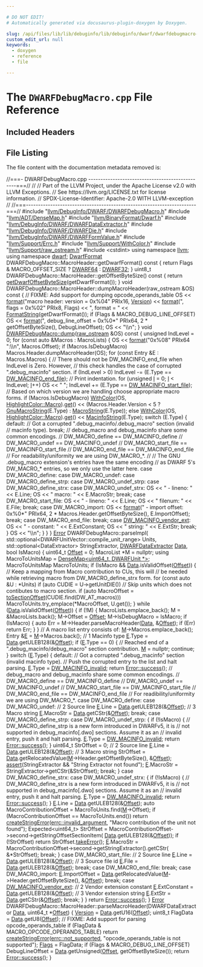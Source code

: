 ```yaml
---

# DO NOT EDIT!
# Automatically generated via docusaurus-plugin-doxygen by Doxygen.

slug: /api/files/lib/lib/debuginfo/lib/debuginfo/dwarf/dwarfdebugmacro-cpp
custom_edit_url: null
keywords:
  - doxygen
  - reference
  - file

---
```





# The `DWARFDebugMacro.cpp` File Reference

<DoxygenPage pluginConfig={pluginConfig}>



## Included Headers

<IncludesList>
<IncludesListItem
  filePath="llvm/DebugInfo/DWARF/DWARFDebugMacro.h"
  permalink="/docs/api/files/include/include/llvm/include/llvm/debuginfo/include/llvm/debuginfo/dwarf/dwarfdebugmacro-h"
  isLocal="true" />
<IncludesListItem
  filePath="llvm/ADT/DenseMap.h"
  permalink="/docs/api/files/include/include/llvm/include/llvm/adt/densemap-h"
  isLocal="true" />
<IncludesListItem
  filePath="llvm/BinaryFormat/Dwarf.h"
  permalink="/docs/api/files/include/include/llvm/include/llvm/binaryformat/dwarf-h"
  isLocal="true" />
<IncludesListItem
  filePath="llvm/DebugInfo/DWARF/DWARFDataExtractor.h"
  permalink="/docs/api/files/include/include/llvm/include/llvm/debuginfo/include/llvm/debuginfo/dwarf/dwarfdataextractor-h"
  isLocal="true" />
<IncludesListItem
  filePath="llvm/DebugInfo/DWARF/DWARFDie.h"
  permalink="/docs/api/files/include/include/llvm/include/llvm/debuginfo/include/llvm/debuginfo/dwarf/dwarfdie-h"
  isLocal="true" />
<IncludesListItem
  filePath="llvm/DebugInfo/DWARF/DWARFFormValue.h"
  permalink="/docs/api/files/include/include/llvm/include/llvm/debuginfo/include/llvm/debuginfo/dwarf/dwarfformvalue-h"
  isLocal="true" />
<IncludesListItem
  filePath="llvm/Support/Errc.h"
  permalink="/docs/api/files/include/include/llvm/include/llvm/support/errc-h"
  isLocal="true" />
<IncludesListItem
  filePath="llvm/Support/WithColor.h"
  permalink="/docs/api/files/include/include/llvm/include/llvm/support/withcolor-h"
  isLocal="true" />
<IncludesListItem
  filePath="llvm/Support/raw_ostream.h"
  permalink="/docs/api/files/include/include/llvm/include/llvm/support/raw-ostream-h"
  isLocal="true" />
<IncludesListItem
  filePath="cstdint"
  permalink=""
  isLocal="false" />
</IncludesList>


## File Listing

The file content with the documentation metadata removed is:

<ProgramListing>

<Link id="l00001" /><CodeLine lineNumber="1"><Highlight kind="comment">//===- DWARFDebugMacro.cpp ------------------------------------------------===//</Highlight><Highlight kind="normal"></Highlight></CodeLine>
<Link id="l00002" /><CodeLine lineNumber="2"><Highlight kind="normal"></Highlight><Highlight kind="comment">//</Highlight><Highlight kind="normal"></Highlight></CodeLine>
<Link id="l00003" /><CodeLine lineNumber="3"><Highlight kind="normal"></Highlight><Highlight kind="comment">// Part of the LLVM Project, under the Apache License v2.0 with LLVM Exceptions.</Highlight><Highlight kind="normal"></Highlight></CodeLine>
<Link id="l00004" /><CodeLine lineNumber="4"><Highlight kind="normal"></Highlight><Highlight kind="comment">// See https://llvm.org/LICENSE.txt for license information.</Highlight><Highlight kind="normal"></Highlight></CodeLine>
<Link id="l00005" /><CodeLine lineNumber="5"><Highlight kind="normal"></Highlight><Highlight kind="comment">// SPDX-License-Identifier: Apache-2.0 WITH LLVM-exception</Highlight><Highlight kind="normal"></Highlight></CodeLine>
<Link id="l00006" /><CodeLine lineNumber="6"><Highlight kind="normal"></Highlight><Highlight kind="comment">//</Highlight><Highlight kind="normal"></Highlight></CodeLine>
<Link id="l00007" /><CodeLine lineNumber="7"><Highlight kind="normal"></Highlight><Highlight kind="comment">//===----------------------------------------------------------------------===//</Highlight><Highlight kind="normal"></Highlight></CodeLine>
<Link id="l00008" /><CodeLine lineNumber="8"><Highlight kind="normal"></Highlight></CodeLine>
<Link id="l00009" /><CodeLine lineNumber="9"><Highlight kind="normal"></Highlight><Highlight kind="preprocessor">#include &quot;<a href="/docs/api/files/include/include/llvm/include/llvm/debuginfo/include/llvm/debuginfo/dwarf/dwarfdebugmacro-h">llvm/DebugInfo/DWARF/DWARFDebugMacro.h</a>&quot;</Highlight><Highlight kind="normal"></Highlight></CodeLine>
<Link id="l00010" /><CodeLine lineNumber="10"><Highlight kind="normal"></Highlight><Highlight kind="preprocessor">#include &quot;<a href="/docs/api/files/include/include/llvm/include/llvm/adt/densemap-h">llvm/ADT/DenseMap.h</a>&quot;</Highlight><Highlight kind="normal"></Highlight></CodeLine>
<Link id="l00011" /><CodeLine lineNumber="11"><Highlight kind="normal"></Highlight><Highlight kind="preprocessor">#include &quot;<a href="/docs/api/files/include/include/llvm/include/llvm/binaryformat/dwarf-h">llvm/BinaryFormat/Dwarf.h</a>&quot;</Highlight><Highlight kind="normal"></Highlight></CodeLine>
<Link id="l00012" /><CodeLine lineNumber="12"><Highlight kind="normal"></Highlight><Highlight kind="preprocessor">#include &quot;<a href="/docs/api/files/include/include/llvm/include/llvm/debuginfo/include/llvm/debuginfo/dwarf/dwarfdataextractor-h">llvm/DebugInfo/DWARF/DWARFDataExtractor.h</a>&quot;</Highlight><Highlight kind="normal"></Highlight></CodeLine>
<Link id="l00013" /><CodeLine lineNumber="13"><Highlight kind="normal"></Highlight><Highlight kind="preprocessor">#include &quot;<a href="/docs/api/files/include/include/llvm/include/llvm/debuginfo/include/llvm/debuginfo/dwarf/dwarfdie-h">llvm/DebugInfo/DWARF/DWARFDie.h</a>&quot;</Highlight><Highlight kind="normal"></Highlight></CodeLine>
<Link id="l00014" /><CodeLine lineNumber="14"><Highlight kind="normal"></Highlight><Highlight kind="preprocessor">#include &quot;<a href="/docs/api/files/include/include/llvm/include/llvm/debuginfo/include/llvm/debuginfo/dwarf/dwarfformvalue-h">llvm/DebugInfo/DWARF/DWARFFormValue.h</a>&quot;</Highlight><Highlight kind="normal"></Highlight></CodeLine>
<Link id="l00015" /><CodeLine lineNumber="15"><Highlight kind="normal"></Highlight><Highlight kind="preprocessor">#include &quot;<a href="/docs/api/files/include/include/llvm/include/llvm/support/errc-h">llvm/Support/Errc.h</a>&quot;</Highlight><Highlight kind="normal"></Highlight></CodeLine>
<Link id="l00016" /><CodeLine lineNumber="16"><Highlight kind="normal"></Highlight><Highlight kind="preprocessor">#include &quot;<a href="/docs/api/files/include/include/llvm/include/llvm/support/withcolor-h">llvm/Support/WithColor.h</a>&quot;</Highlight><Highlight kind="normal"></Highlight></CodeLine>
<Link id="l00017" /><CodeLine lineNumber="17"><Highlight kind="normal"></Highlight><Highlight kind="preprocessor">#include &quot;<a href="/docs/api/files/include/include/llvm/include/llvm/support/raw-ostream-h">llvm/Support/raw&#95;ostream.h</a>&quot;</Highlight><Highlight kind="normal"></Highlight></CodeLine>
<Link id="l00018" /><CodeLine lineNumber="18"><Highlight kind="normal"></Highlight><Highlight kind="preprocessor">#include &lt;cstdint&gt;</Highlight><Highlight kind="normal"></Highlight></CodeLine>
<Link id="l00019" /><CodeLine lineNumber="19"><Highlight kind="normal"></Highlight></CodeLine>
<Link id="l00020" /><CodeLine lineNumber="20"><Highlight kind="normal"></Highlight><Highlight kind="keyword">using namespace </Highlight><Highlight kind="normal"><a href="/docs/api/namespaces/llvm">llvm</a>;</Highlight></CodeLine>
<Link id="l00021" /><CodeLine lineNumber="21"><Highlight kind="normal"></Highlight><Highlight kind="keyword">using namespace </Highlight><Highlight kind="normal"><a href="/docs/api/namespaces/llvm/dwarf">dwarf</a>;</Highlight></CodeLine>
<Link id="l00022" /><CodeLine lineNumber="22"><Highlight kind="normal"></Highlight></CodeLine>
<Link id="l00023" /><CodeLine lineNumber="23"><Highlight kind="normal"><a href="/docs/api/namespaces/llvm/dwarf/#a79a43a947d26afb3f2a388f2f7a3a8c8">DwarfFormat</a> DWARFDebugMacro::MacroHeader::getDwarfFormat()</Highlight><Highlight kind="keyword"> const </Highlight><Highlight kind="normal">&#123;</Highlight></CodeLine>
<Link id="l00024" /><CodeLine lineNumber="24"><Highlight kind="normal">  </Highlight><Highlight kind="keywordflow">return</Highlight><Highlight kind="normal"> Flags &amp; MACRO&#95;OFFSET&#95;SIZE ? <a href="/docs/api/namespaces/llvm/dwarf/#a79a43a947d26afb3f2a388f2f7a3a8c8a34b4d38e06d609b405f4a79c223ed8d2">DWARF64</a> : <a href="/docs/api/namespaces/llvm/dwarf/#a79a43a947d26afb3f2a388f2f7a3a8c8a63265bb5719678b401b0abd0ed5ddd76">DWARF32</a>;</Highlight></CodeLine>
<Link id="l00025" /><CodeLine lineNumber="25"><Highlight kind="normal">&#125;</Highlight></CodeLine>
<Link id="l00026" /><CodeLine lineNumber="26"><Highlight kind="normal"></Highlight></CodeLine>
<Link id="l00027" /><CodeLine lineNumber="27"><Highlight kind="normal">uint8&#95;t DWARFDebugMacro::MacroHeader::getOffsetByteSize()</Highlight><Highlight kind="keyword"> const </Highlight><Highlight kind="normal">&#123;</Highlight></CodeLine>
<Link id="l00028" /><CodeLine lineNumber="28"><Highlight kind="normal">  </Highlight><Highlight kind="keywordflow">return</Highlight><Highlight kind="normal"> <a href="/docs/api/namespaces/llvm/dwarf/#aa234436b20c856bcf616330ffcad6939">getDwarfOffsetByteSize</a>(getDwarfFormat());</Highlight></CodeLine>
<Link id="l00029" /><CodeLine lineNumber="29"><Highlight kind="normal">&#125;</Highlight></CodeLine>
<Link id="l00030" /><CodeLine lineNumber="30"><Highlight kind="normal"></Highlight></CodeLine>
<Link id="l00031" /><CodeLine lineNumber="31"><Highlight kind="normal"></Highlight><Highlight kind="keywordtype">void</Highlight><Highlight kind="normal"> DWARFDebugMacro::MacroHeader::dumpMacroHeader(raw&#95;ostream &amp;OS)</Highlight><Highlight kind="keyword"> const </Highlight><Highlight kind="normal">&#123;</Highlight></CodeLine>
<Link id="l00032" /><CodeLine lineNumber="32"><Highlight kind="normal">  </Highlight><Highlight kind="comment">// FIXME: Add support for dumping opcode&#95;operands&#95;table</Highlight><Highlight kind="normal"></Highlight></CodeLine>
<Link id="l00033" /><CodeLine lineNumber="33"><Highlight kind="normal">  OS &lt;&lt; <a href="/docs/api/namespaces/llvm/#a939bc2108d47080767f0c06ba56caec7">format</a>(</Highlight><Highlight kind="stringliteral">&quot;macro header: version = 0x%04&quot;</Highlight><Highlight kind="normal"> PRIx16, <a href="/docs/api/namespaces/llvm/#a689a023f54d38d41f6d952cac41ee538">Version</a>)</Highlight></CodeLine>
<Link id="l00034" /><CodeLine lineNumber="34"><Highlight kind="normal">     &lt;&lt; <a href="/docs/api/namespaces/llvm/#a939bc2108d47080767f0c06ba56caec7">format</a>(</Highlight><Highlight kind="stringliteral">&quot;, flags = 0x%02&quot;</Highlight><Highlight kind="normal"> PRIx8, Flags)</Highlight></CodeLine>
<Link id="l00035" /><CodeLine lineNumber="35"><Highlight kind="normal">     &lt;&lt; </Highlight><Highlight kind="stringliteral">&quot;, format = &quot;</Highlight><Highlight kind="normal"> &lt;&lt; <a href="/docs/api/groups/dwarfconstantsdumping/#gaad973adc80fce80cd7fb76d263240436">FormatString</a>(getDwarfFormat());</Highlight></CodeLine>
<Link id="l00036" /><CodeLine lineNumber="36"><Highlight kind="normal">  </Highlight><Highlight kind="keywordflow">if</Highlight><Highlight kind="normal"> (Flags &amp; MACRO&#95;DEBUG&#95;LINE&#95;OFFSET)</Highlight></CodeLine>
<Link id="l00037" /><CodeLine lineNumber="37"><Highlight kind="normal">    OS &lt;&lt; <a href="/docs/api/namespaces/llvm/#a939bc2108d47080767f0c06ba56caec7">format</a>(</Highlight><Highlight kind="stringliteral">&quot;, debug&#95;line&#95;offset = 0x%0&#42;&quot;</Highlight><Highlight kind="normal"> PRIx64, 2 &#42; getOffsetByteSize(),</Highlight></CodeLine>
<Link id="l00038" /><CodeLine lineNumber="38"><Highlight kind="normal">                 DebugLineOffset);</Highlight></CodeLine>
<Link id="l00039" /><CodeLine lineNumber="39"><Highlight kind="normal">  OS &lt;&lt; </Highlight><Highlight kind="stringliteral">&quot;\\n&quot;</Highlight><Highlight kind="normal">;</Highlight></CodeLine>
<Link id="l00040" /><CodeLine lineNumber="40"><Highlight kind="normal">&#125;</Highlight></CodeLine>
<Link id="l00041" /><CodeLine lineNumber="41"><Highlight kind="normal"></Highlight></CodeLine>
<Link id="l00042" /><CodeLine lineNumber="42" lineLink="/docs/api/classes/llvm/dwarfdebugmacro/#a8911330a1f029ab78880b5b7c5a6230e"><Highlight kind="normal"></Highlight><Highlight kind="keywordtype">void</Highlight><Highlight kind="normal"> <a href="/docs/api/classes/llvm/dwarfdebugmacro/#a8911330a1f029ab78880b5b7c5a6230e">DWARFDebugMacro::dump</a>(<a href="/docs/api/classes/llvm/raw-ostream">raw&#95;ostream</a> &amp;OS)</Highlight><Highlight kind="keyword"> const </Highlight><Highlight kind="normal">&#123;</Highlight></CodeLine>
<Link id="l00043" /><CodeLine lineNumber="43"><Highlight kind="normal">  </Highlight><Highlight kind="keywordtype">unsigned</Highlight><Highlight kind="normal"> IndLevel = 0;</Highlight></CodeLine>
<Link id="l00044" /><CodeLine lineNumber="44"><Highlight kind="normal">  </Highlight><Highlight kind="keywordflow">for</Highlight><Highlight kind="normal"> (</Highlight><Highlight kind="keyword">const</Highlight><Highlight kind="normal"> </Highlight><Highlight kind="keyword">auto</Highlight><Highlight kind="normal"> &amp;Macros : MacroLists) &#123;</Highlight></CodeLine>
<Link id="l00045" /><CodeLine lineNumber="45"><Highlight kind="normal">    OS &lt;&lt; <a href="/docs/api/namespaces/llvm/#a939bc2108d47080767f0c06ba56caec7">format</a>(</Highlight><Highlight kind="stringliteral">&quot;0x%08&quot;</Highlight><Highlight kind="normal"> PRIx64 </Highlight><Highlight kind="stringliteral">&quot;:\\n&quot;</Highlight><Highlight kind="normal">, Macros.Offset);</Highlight></CodeLine>
<Link id="l00046" /><CodeLine lineNumber="46"><Highlight kind="normal">    </Highlight><Highlight kind="keywordflow">if</Highlight><Highlight kind="normal"> (Macros.IsDebugMacro)</Highlight></CodeLine>
<Link id="l00047" /><CodeLine lineNumber="47"><Highlight kind="normal">      Macros.Header.dumpMacroHeader(OS);</Highlight></CodeLine>
<Link id="l00048" /><CodeLine lineNumber="48"><Highlight kind="normal">    </Highlight><Highlight kind="keywordflow">for</Highlight><Highlight kind="normal"> (</Highlight><Highlight kind="keyword">const</Highlight><Highlight kind="normal"> Entry &amp;E : Macros.Macros) &#123;</Highlight></CodeLine>
<Link id="l00049" /><CodeLine lineNumber="49"><Highlight kind="normal">      </Highlight><Highlight kind="comment">// There should not be DW&#95;MACINFO&#95;end&#95;file when IndLevel is Zero. However,</Highlight><Highlight kind="normal"></Highlight></CodeLine>
<Link id="l00050" /><CodeLine lineNumber="50"><Highlight kind="normal">      </Highlight><Highlight kind="comment">// this check handles the case of corrupted &quot;.debug&#95;macinfo&quot; section.</Highlight><Highlight kind="normal"></Highlight></CodeLine>
<Link id="l00051" /><CodeLine lineNumber="51"><Highlight kind="normal">      </Highlight><Highlight kind="keywordflow">if</Highlight><Highlight kind="normal"> (IndLevel &gt; 0)</Highlight></CodeLine>
<Link id="l00052" /><CodeLine lineNumber="52"><Highlight kind="normal">        IndLevel -= (E.Type == <a href="/docs/api/namespaces/llvm/dwarf/#a87afc9d377fa974a25781035ac4c15d1a56df0efb5fc212b496310f6a3e3ae656">DW&#95;MACINFO&#95;end&#95;file</a>);</Highlight></CodeLine>
<Link id="l00053" /><CodeLine lineNumber="53"><Highlight kind="normal">      </Highlight><Highlight kind="comment">// Print indentation.</Highlight><Highlight kind="normal"></Highlight></CodeLine>
<Link id="l00054" /><CodeLine lineNumber="54"><Highlight kind="normal">      </Highlight><Highlight kind="keywordflow">for</Highlight><Highlight kind="normal"> (</Highlight><Highlight kind="keywordtype">unsigned</Highlight><Highlight kind="normal"> <a href="/docs/api/files/lib/lib/support/md5-cpp/#ac0eafdc9ee161b71e7af98af736952fd">I</a> = 0; <a href="/docs/api/files/lib/lib/support/md5-cpp/#ac0eafdc9ee161b71e7af98af736952fd">I</a> &lt; IndLevel; <a href="/docs/api/files/lib/lib/support/md5-cpp/#ac0eafdc9ee161b71e7af98af736952fd">I</a>++)</Highlight></CodeLine>
<Link id="l00055" /><CodeLine lineNumber="55"><Highlight kind="normal">        OS &lt;&lt; </Highlight><Highlight kind="stringliteral">&quot;  &quot;</Highlight><Highlight kind="normal">;</Highlight></CodeLine>
<Link id="l00056" /><CodeLine lineNumber="56"><Highlight kind="normal">      IndLevel += (E.Type == <a href="/docs/api/namespaces/llvm/dwarf/#a87afc9d377fa974a25781035ac4c15d1a494aa8941672ece775a0e3996c43495c">DW&#95;MACINFO&#95;start&#95;file</a>);</Highlight></CodeLine>
<Link id="l00057" /><CodeLine lineNumber="57"><Highlight kind="normal">      </Highlight><Highlight kind="comment">// Based on which version we are handling choose appropriate macro forms.</Highlight><Highlight kind="normal"></Highlight></CodeLine>
<Link id="l00058" /><CodeLine lineNumber="58"><Highlight kind="normal">      </Highlight><Highlight kind="keywordflow">if</Highlight><Highlight kind="normal"> (Macros.IsDebugMacro)</Highlight></CodeLine>
<Link id="l00059" /><CodeLine lineNumber="59"><Highlight kind="normal">        <a href="/docs/api/classes/llvm/withcolor">WithColor</a>(OS, <a href="/docs/api/namespaces/llvm/#ac226f3d2b9ca090171a8e0a8cb92c343a4374cf34c5d58482ffae982196bd2114">HighlightColor::Macro</a>).<a href="/docs/api/classes/llvm/withcolor/#a986df42e8d99e128c31168ef61b02f5a">get</a>()</Highlight></CodeLine>
<Link id="l00060" /><CodeLine lineNumber="60"><Highlight kind="normal">            &lt;&lt; (Macros.Header.Version &lt; 5 ? <a href="/docs/api/groups/dwarfconstantsdumping/#gaaed379eb15369c6ae7ab9dd5b5411060">GnuMacroString</a>(E.Type)</Highlight></CodeLine>
<Link id="l00061" /><CodeLine lineNumber="61"><Highlight kind="normal">                                          : <a href="/docs/api/groups/dwarfconstantsdumping/#ga54cd8f8c4d63e99a84c519ff889fc9db">MacroString</a>(E.Type));</Highlight></CodeLine>
<Link id="l00062" /><CodeLine lineNumber="62"><Highlight kind="normal">      </Highlight><Highlight kind="keywordflow">else</Highlight><Highlight kind="normal"></Highlight></CodeLine>
<Link id="l00063" /><CodeLine lineNumber="63"><Highlight kind="normal">        <a href="/docs/api/classes/llvm/withcolor">WithColor</a>(OS, <a href="/docs/api/namespaces/llvm/#ac226f3d2b9ca090171a8e0a8cb92c343a4374cf34c5d58482ffae982196bd2114">HighlightColor::Macro</a>).<a href="/docs/api/classes/llvm/withcolor/#a986df42e8d99e128c31168ef61b02f5a">get</a>() &lt;&lt; <a href="/docs/api/groups/dwarfconstantsdumping/#gad07ea9fcc31eab665ecf3004109a59bb">MacinfoString</a>(E.Type);</Highlight></CodeLine>
<Link id="l00064" /><CodeLine lineNumber="64"><Highlight kind="normal">      </Highlight><Highlight kind="keywordflow">switch</Highlight><Highlight kind="normal"> (E.Type) &#123;</Highlight></CodeLine>
<Link id="l00065" /><CodeLine lineNumber="65"><Highlight kind="normal">      </Highlight><Highlight kind="keywordflow">default</Highlight><Highlight kind="normal">:</Highlight></CodeLine>
<Link id="l00066" /><CodeLine lineNumber="66"><Highlight kind="normal">        </Highlight><Highlight kind="comment">// Got a corrupted &quot;.debug&#95;macinfo/.debug&#95;macro&quot; section (invalid</Highlight><Highlight kind="normal"></Highlight></CodeLine>
<Link id="l00067" /><CodeLine lineNumber="67"><Highlight kind="normal">        </Highlight><Highlight kind="comment">// macinfo type).</Highlight><Highlight kind="normal"></Highlight></CodeLine>
<Link id="l00068" /><CodeLine lineNumber="68"><Highlight kind="normal">        </Highlight><Highlight kind="keywordflow">break</Highlight><Highlight kind="normal">;</Highlight></CodeLine>
<Link id="l00069" /><CodeLine lineNumber="69"><Highlight kind="normal">        </Highlight><Highlight kind="comment">// debug&#95;macro and debug&#95;macinfo share some common encodings.</Highlight><Highlight kind="normal"></Highlight></CodeLine>
<Link id="l00070" /><CodeLine lineNumber="70"><Highlight kind="normal">        </Highlight><Highlight kind="comment">// DW&#95;MACRO&#95;define     == DW&#95;MACINFO&#95;define</Highlight><Highlight kind="normal"></Highlight></CodeLine>
<Link id="l00071" /><CodeLine lineNumber="71"><Highlight kind="normal">        </Highlight><Highlight kind="comment">// DW&#95;MACRO&#95;undef      == DW&#95;MACINFO&#95;undef</Highlight><Highlight kind="normal"></Highlight></CodeLine>
<Link id="l00072" /><CodeLine lineNumber="72"><Highlight kind="normal">        </Highlight><Highlight kind="comment">// DW&#95;MACRO&#95;start&#95;file == DW&#95;MACINFO&#95;start&#95;file</Highlight><Highlight kind="normal"></Highlight></CodeLine>
<Link id="l00073" /><CodeLine lineNumber="73"><Highlight kind="normal">        </Highlight><Highlight kind="comment">// DW&#95;MACRO&#95;end&#95;file   == DW&#95;MACINFO&#95;end&#95;file</Highlight><Highlight kind="normal"></Highlight></CodeLine>
<Link id="l00074" /><CodeLine lineNumber="74"><Highlight kind="normal">        </Highlight><Highlight kind="comment">// For readability/uniformity we are using DW&#95;MACRO&#95;&#42;.</Highlight><Highlight kind="normal"></Highlight></CodeLine>
<Link id="l00075" /><CodeLine lineNumber="75"><Highlight kind="normal">        </Highlight><Highlight kind="comment">//</Highlight><Highlight kind="normal"></Highlight></CodeLine>
<Link id="l00076" /><CodeLine lineNumber="76"><Highlight kind="normal">        </Highlight><Highlight kind="comment">// The GNU .debug&#95;macro extension&#39;s entries have the same encoding</Highlight><Highlight kind="normal"></Highlight></CodeLine>
<Link id="l00077" /><CodeLine lineNumber="77"><Highlight kind="normal">        </Highlight><Highlight kind="comment">// as DWARF 5&#39;s DW&#95;MACRO&#95;&#42; entries, so we only use the latter here.</Highlight><Highlight kind="normal"></Highlight></CodeLine>
<Link id="l00078" /><CodeLine lineNumber="78"><Highlight kind="normal">      </Highlight><Highlight kind="keywordflow">case</Highlight><Highlight kind="normal"> DW&#95;MACRO&#95;define:</Highlight></CodeLine>
<Link id="l00079" /><CodeLine lineNumber="79"><Highlight kind="normal">      </Highlight><Highlight kind="keywordflow">case</Highlight><Highlight kind="normal"> DW&#95;MACRO&#95;undef:</Highlight></CodeLine>
<Link id="l00080" /><CodeLine lineNumber="80"><Highlight kind="normal">      </Highlight><Highlight kind="keywordflow">case</Highlight><Highlight kind="normal"> DW&#95;MACRO&#95;define&#95;strp:</Highlight></CodeLine>
<Link id="l00081" /><CodeLine lineNumber="81"><Highlight kind="normal">      </Highlight><Highlight kind="keywordflow">case</Highlight><Highlight kind="normal"> DW&#95;MACRO&#95;undef&#95;strp:</Highlight></CodeLine>
<Link id="l00082" /><CodeLine lineNumber="82"><Highlight kind="normal">      </Highlight><Highlight kind="keywordflow">case</Highlight><Highlight kind="normal"> DW&#95;MACRO&#95;define&#95;strx:</Highlight></CodeLine>
<Link id="l00083" /><CodeLine lineNumber="83"><Highlight kind="normal">      </Highlight><Highlight kind="keywordflow">case</Highlight><Highlight kind="normal"> DW&#95;MACRO&#95;undef&#95;strx:</Highlight></CodeLine>
<Link id="l00084" /><CodeLine lineNumber="84"><Highlight kind="normal">        OS &lt;&lt; </Highlight><Highlight kind="stringliteral">&quot; - lineno: &quot;</Highlight><Highlight kind="normal"> &lt;&lt; E.Line;</Highlight></CodeLine>
<Link id="l00085" /><CodeLine lineNumber="85"><Highlight kind="normal">        OS &lt;&lt; </Highlight><Highlight kind="stringliteral">&quot; macro: &quot;</Highlight><Highlight kind="normal"> &lt;&lt; E.MacroStr;</Highlight></CodeLine>
<Link id="l00086" /><CodeLine lineNumber="86"><Highlight kind="normal">        </Highlight><Highlight kind="keywordflow">break</Highlight><Highlight kind="normal">;</Highlight></CodeLine>
<Link id="l00087" /><CodeLine lineNumber="87"><Highlight kind="normal">      </Highlight><Highlight kind="keywordflow">case</Highlight><Highlight kind="normal"> DW&#95;MACRO&#95;start&#95;file:</Highlight></CodeLine>
<Link id="l00088" /><CodeLine lineNumber="88"><Highlight kind="normal">        OS &lt;&lt; </Highlight><Highlight kind="stringliteral">&quot; - lineno: &quot;</Highlight><Highlight kind="normal"> &lt;&lt; E.Line;</Highlight></CodeLine>
<Link id="l00089" /><CodeLine lineNumber="89"><Highlight kind="normal">        OS &lt;&lt; </Highlight><Highlight kind="stringliteral">&quot; filenum: &quot;</Highlight><Highlight kind="normal"> &lt;&lt; E.File;</Highlight></CodeLine>
<Link id="l00090" /><CodeLine lineNumber="90"><Highlight kind="normal">        </Highlight><Highlight kind="keywordflow">break</Highlight><Highlight kind="normal">;</Highlight></CodeLine>
<Link id="l00091" /><CodeLine lineNumber="91"><Highlight kind="normal">      </Highlight><Highlight kind="keywordflow">case</Highlight><Highlight kind="normal"> DW&#95;MACRO&#95;import:</Highlight></CodeLine>
<Link id="l00092" /><CodeLine lineNumber="92"><Highlight kind="normal">        OS &lt;&lt; <a href="/docs/api/namespaces/llvm/#a939bc2108d47080767f0c06ba56caec7">format</a>(</Highlight><Highlight kind="stringliteral">&quot; - import offset: 0x%0&#42;&quot;</Highlight><Highlight kind="normal"> PRIx64,</Highlight></CodeLine>
<Link id="l00093" /><CodeLine lineNumber="93"><Highlight kind="normal">                     2 &#42; Macros.Header.getOffsetByteSize(), E.ImportOffset);</Highlight></CodeLine>
<Link id="l00094" /><CodeLine lineNumber="94"><Highlight kind="normal">        </Highlight><Highlight kind="keywordflow">break</Highlight><Highlight kind="normal">;</Highlight></CodeLine>
<Link id="l00095" /><CodeLine lineNumber="95"><Highlight kind="normal">      </Highlight><Highlight kind="keywordflow">case</Highlight><Highlight kind="normal"> DW&#95;MACRO&#95;end&#95;file:</Highlight></CodeLine>
<Link id="l00096" /><CodeLine lineNumber="96"><Highlight kind="normal">        </Highlight><Highlight kind="keywordflow">break</Highlight><Highlight kind="normal">;</Highlight></CodeLine>
<Link id="l00097" /><CodeLine lineNumber="97"><Highlight kind="normal">      </Highlight><Highlight kind="keywordflow">case</Highlight><Highlight kind="normal"> <a href="/docs/api/namespaces/llvm/dwarf/#a87afc9d377fa974a25781035ac4c15d1aa8663792ff02d1695c013278102344ca">DW&#95;MACINFO&#95;vendor&#95;ext</a>:</Highlight></CodeLine>
<Link id="l00098" /><CodeLine lineNumber="98"><Highlight kind="normal">        OS &lt;&lt; </Highlight><Highlight kind="stringliteral">&quot; - constant: &quot;</Highlight><Highlight kind="normal"> &lt;&lt; E.ExtConstant;</Highlight></CodeLine>
<Link id="l00099" /><CodeLine lineNumber="99"><Highlight kind="normal">        OS &lt;&lt; </Highlight><Highlight kind="stringliteral">&quot; string: &quot;</Highlight><Highlight kind="normal"> &lt;&lt; E.ExtStr;</Highlight></CodeLine>
<Link id="l00100" /><CodeLine lineNumber="100"><Highlight kind="normal">        </Highlight><Highlight kind="keywordflow">break</Highlight><Highlight kind="normal">;</Highlight></CodeLine>
<Link id="l00101" /><CodeLine lineNumber="101"><Highlight kind="normal">      &#125;</Highlight></CodeLine>
<Link id="l00102" /><CodeLine lineNumber="102"><Highlight kind="normal">      OS &lt;&lt; </Highlight><Highlight kind="stringliteral">&quot;\\n&quot;</Highlight><Highlight kind="normal">;</Highlight></CodeLine>
<Link id="l00103" /><CodeLine lineNumber="103"><Highlight kind="normal">    &#125;</Highlight></CodeLine>
<Link id="l00104" /><CodeLine lineNumber="104"><Highlight kind="normal">  &#125;</Highlight></CodeLine>
<Link id="l00105" /><CodeLine lineNumber="105"><Highlight kind="normal">&#125;</Highlight></CodeLine>
<Link id="l00106" /><CodeLine lineNumber="106"><Highlight kind="normal"></Highlight></CodeLine>
<Link id="l00107" /><CodeLine lineNumber="107"><Highlight kind="normal"><a href="/docs/api/classes/llvm/error">Error</a> DWARFDebugMacro::parseImpl(</Highlight></CodeLine>
<Link id="l00108" /><CodeLine lineNumber="108"><Highlight kind="normal">    std::optional&lt;DWARFUnitVector::compile&#95;unit&#95;range&gt; Units,</Highlight></CodeLine>
<Link id="l00109" /><CodeLine lineNumber="109"><Highlight kind="normal">    std::optional&lt;DataExtractor&gt; StringExtractor, <a href="/docs/api/classes/llvm/dwarfdataextractor">DWARFDataExtractor</a> <a href="/docs/api/namespaces/llvm/#aa20539e89704d20b98b97e9c3feac934">Data</a>,</Highlight></CodeLine>
<Link id="l00110" /><CodeLine lineNumber="110"><Highlight kind="normal">    </Highlight><Highlight kind="keywordtype">bool</Highlight><Highlight kind="normal"> IsMacro) &#123;</Highlight></CodeLine>
<Link id="l00111" /><CodeLine lineNumber="111"><Highlight kind="normal">  uint64&#95;t <a href="/docs/api/namespaces/llvm/#a05f5b9a11bdcc5feba62899f95dcf878a3134224cba2545bc57954d3b072aebb4">Offset</a> = 0;</Highlight></CodeLine>
<Link id="l00112" /><CodeLine lineNumber="112"><Highlight kind="normal">  MacroList &#42;M = </Highlight><Highlight kind="keyword">nullptr</Highlight><Highlight kind="normal">;</Highlight></CodeLine>
<Link id="l00113" /><CodeLine lineNumber="113"><Highlight kind="normal">  </Highlight><Highlight kind="keyword">using </Highlight><Highlight kind="normal">MacroToUnitsMap = <a href="/docs/api/classes/llvm/densemap">DenseMap&lt;uint64&#95;t, DWARFUnit &#42;&gt;</a>;</Highlight></CodeLine>
<Link id="l00114" /><CodeLine lineNumber="114"><Highlight kind="normal">  MacroToUnitsMap MacroToUnits;</Highlight></CodeLine>
<Link id="l00115" /><CodeLine lineNumber="115"><Highlight kind="normal">  </Highlight><Highlight kind="keywordflow">if</Highlight><Highlight kind="normal"> (IsMacro &amp;&amp; <a href="/docs/api/namespaces/llvm/#aa20539e89704d20b98b97e9c3feac934">Data</a>.isValidOffset(<a href="/docs/api/namespaces/llvm/#a05f5b9a11bdcc5feba62899f95dcf878a3134224cba2545bc57954d3b072aebb4">Offset</a>)) &#123;</Highlight></CodeLine>
<Link id="l00116" /><CodeLine lineNumber="116"><Highlight kind="normal">    </Highlight><Highlight kind="comment">// Keep a mapping from Macro contribution to CUs, this will</Highlight><Highlight kind="normal"></Highlight></CodeLine>
<Link id="l00117" /><CodeLine lineNumber="117"><Highlight kind="normal">    </Highlight><Highlight kind="comment">// be needed while retrieving macro from DW&#95;MACRO&#95;define&#95;strx form.</Highlight><Highlight kind="normal"></Highlight></CodeLine>
<Link id="l00118" /><CodeLine lineNumber="118"><Highlight kind="normal">    </Highlight><Highlight kind="keywordflow">for</Highlight><Highlight kind="normal"> (</Highlight><Highlight kind="keyword">const</Highlight><Highlight kind="normal"> </Highlight><Highlight kind="keyword">auto</Highlight><Highlight kind="normal"> &amp;U : &#42;Units)</Highlight></CodeLine>
<Link id="l00119" /><CodeLine lineNumber="119"><Highlight kind="normal">      </Highlight><Highlight kind="keywordflow">if</Highlight><Highlight kind="normal"> (</Highlight><Highlight kind="keyword">auto</Highlight><Highlight kind="normal"> CUDIE = U-&gt;getUnitDIE())</Highlight></CodeLine>
<Link id="l00120" /><CodeLine lineNumber="120"><Highlight kind="normal">        </Highlight><Highlight kind="comment">// Skip units which does not contibutes to macro section.</Highlight><Highlight kind="normal"></Highlight></CodeLine>
<Link id="l00121" /><CodeLine lineNumber="121"><Highlight kind="normal">        </Highlight><Highlight kind="keywordflow">if</Highlight><Highlight kind="normal"> (</Highlight><Highlight kind="keyword">auto</Highlight><Highlight kind="normal"> MacroOffset = <a href="/docs/api/namespaces/llvm/dwarf/#a966c7097853fffeaf2746f5d58861f36">toSectionOffset</a>(CUDIE.find(DW&#95;AT&#95;macros)))</Highlight></CodeLine>
<Link id="l00122" /><CodeLine lineNumber="122"><Highlight kind="normal">          MacroToUnits.try&#95;emplace(&#42;MacroOffset, U.get());</Highlight></CodeLine>
<Link id="l00123" /><CodeLine lineNumber="123"><Highlight kind="normal">  &#125;</Highlight></CodeLine>
<Link id="l00124" /><CodeLine lineNumber="124"><Highlight kind="normal">  </Highlight><Highlight kind="keywordflow">while</Highlight><Highlight kind="normal"> (<a href="/docs/api/namespaces/llvm/#aa20539e89704d20b98b97e9c3feac934">Data</a>.isValidOffset(<a href="/docs/api/namespaces/llvm/#a05f5b9a11bdcc5feba62899f95dcf878a3134224cba2545bc57954d3b072aebb4">Offset</a>)) &#123;</Highlight></CodeLine>
<Link id="l00125" /><CodeLine lineNumber="125"><Highlight kind="normal">    </Highlight><Highlight kind="keywordflow">if</Highlight><Highlight kind="normal"> (!M) &#123;</Highlight></CodeLine>
<Link id="l00126" /><CodeLine lineNumber="126"><Highlight kind="normal">      MacroLists.emplace&#95;back();</Highlight></CodeLine>
<Link id="l00127" /><CodeLine lineNumber="127"><Highlight kind="normal">      M = &amp;MacroLists.back();</Highlight></CodeLine>
<Link id="l00128" /><CodeLine lineNumber="128"><Highlight kind="normal">      M-&gt;Offset = <a href="/docs/api/namespaces/llvm/#a05f5b9a11bdcc5feba62899f95dcf878a3134224cba2545bc57954d3b072aebb4">Offset</a>;</Highlight></CodeLine>
<Link id="l00129" /><CodeLine lineNumber="129"><Highlight kind="normal">      M-&gt;IsDebugMacro = IsMacro;</Highlight></CodeLine>
<Link id="l00130" /><CodeLine lineNumber="130"><Highlight kind="normal">      </Highlight><Highlight kind="keywordflow">if</Highlight><Highlight kind="normal"> (IsMacro) &#123;</Highlight></CodeLine>
<Link id="l00131" /><CodeLine lineNumber="131"><Highlight kind="normal">        </Highlight><Highlight kind="keyword">auto</Highlight><Highlight kind="normal"> Err = M-&gt;Header.parseMacroHeader(<a href="/docs/api/namespaces/llvm/#aa20539e89704d20b98b97e9c3feac934">Data</a>, &amp;<a href="/docs/api/namespaces/llvm/#a05f5b9a11bdcc5feba62899f95dcf878a3134224cba2545bc57954d3b072aebb4">Offset</a>);</Highlight></CodeLine>
<Link id="l00132" /><CodeLine lineNumber="132"><Highlight kind="normal">        </Highlight><Highlight kind="keywordflow">if</Highlight><Highlight kind="normal"> (Err)</Highlight></CodeLine>
<Link id="l00133" /><CodeLine lineNumber="133"><Highlight kind="normal">          </Highlight><Highlight kind="keywordflow">return</Highlight><Highlight kind="normal"> Err;</Highlight></CodeLine>
<Link id="l00134" /><CodeLine lineNumber="134"><Highlight kind="normal">      &#125;</Highlight></CodeLine>
<Link id="l00135" /><CodeLine lineNumber="135"><Highlight kind="normal">    &#125;</Highlight></CodeLine>
<Link id="l00136" /><CodeLine lineNumber="136"><Highlight kind="normal">    </Highlight><Highlight kind="comment">// A macro list entry consists of:</Highlight><Highlight kind="normal"></Highlight></CodeLine>
<Link id="l00137" /><CodeLine lineNumber="137"><Highlight kind="normal">    <a href="/docs/api/namespaces/llvm/arm/#ac2456158e5acb44477d8ecfa2d04dbdea69691c7bdcc3ce6d5d8a1361f22d04ac">M</a>-&gt;Macros.emplace&#95;back();</Highlight></CodeLine>
<Link id="l00138" /><CodeLine lineNumber="138"><Highlight kind="normal">    Entry &amp;<a href="/docs/api/files/lib/lib/ir/builtingcs-cpp/#abb2b3a60ccc38a28239e19a1646e0c8a">E</a> = <a href="/docs/api/namespaces/llvm/arm/#ac2456158e5acb44477d8ecfa2d04dbdea69691c7bdcc3ce6d5d8a1361f22d04ac">M</a>-&gt;Macros.back();</Highlight></CodeLine>
<Link id="l00139" /><CodeLine lineNumber="139"><Highlight kind="normal">    </Highlight><Highlight kind="comment">// 1 Macinfo type</Highlight><Highlight kind="normal"></Highlight></CodeLine>
<Link id="l00140" /><CodeLine lineNumber="140"><Highlight kind="normal">    <a href="/docs/api/files/lib/lib/ir/builtingcs-cpp/#abb2b3a60ccc38a28239e19a1646e0c8a">E</a>.Type = <a href="/docs/api/namespaces/llvm/#aa20539e89704d20b98b97e9c3feac934">Data</a>.getULEB128(&amp;<a href="/docs/api/namespaces/llvm/#a05f5b9a11bdcc5feba62899f95dcf878a3134224cba2545bc57954d3b072aebb4">Offset</a>);</Highlight></CodeLine>
<Link id="l00141" /><CodeLine lineNumber="141"><Highlight kind="normal"></Highlight></CodeLine>
<Link id="l00142" /><CodeLine lineNumber="142"><Highlight kind="normal">    </Highlight><Highlight kind="keywordflow">if</Highlight><Highlight kind="normal"> (<a href="/docs/api/files/lib/lib/ir/builtingcs-cpp/#abb2b3a60ccc38a28239e19a1646e0c8a">E</a>.Type == 0) &#123;</Highlight></CodeLine>
<Link id="l00143" /><CodeLine lineNumber="143"><Highlight kind="normal">      </Highlight><Highlight kind="comment">// Reached end of a &quot;.debug&#95;macinfo/debug&#95;macro&quot; section contribution.</Highlight><Highlight kind="normal"></Highlight></CodeLine>
<Link id="l00144" /><CodeLine lineNumber="144"><Highlight kind="normal">      <a href="/docs/api/namespaces/llvm/arm/#ac2456158e5acb44477d8ecfa2d04dbdea69691c7bdcc3ce6d5d8a1361f22d04ac">M</a> = </Highlight><Highlight kind="keyword">nullptr</Highlight><Highlight kind="normal">;</Highlight></CodeLine>
<Link id="l00145" /><CodeLine lineNumber="145"><Highlight kind="normal">      </Highlight><Highlight kind="keywordflow">continue</Highlight><Highlight kind="normal">;</Highlight></CodeLine>
<Link id="l00146" /><CodeLine lineNumber="146"><Highlight kind="normal">    &#125;</Highlight></CodeLine>
<Link id="l00147" /><CodeLine lineNumber="147"><Highlight kind="normal"></Highlight></CodeLine>
<Link id="l00148" /><CodeLine lineNumber="148"><Highlight kind="normal">    </Highlight><Highlight kind="keywordflow">switch</Highlight><Highlight kind="normal"> (<a href="/docs/api/files/lib/lib/ir/builtingcs-cpp/#abb2b3a60ccc38a28239e19a1646e0c8a">E</a>.Type) &#123;</Highlight></CodeLine>
<Link id="l00149" /><CodeLine lineNumber="149"><Highlight kind="normal">    </Highlight><Highlight kind="keywordflow">default</Highlight><Highlight kind="normal">:</Highlight></CodeLine>
<Link id="l00150" /><CodeLine lineNumber="150"><Highlight kind="normal">      </Highlight><Highlight kind="comment">// Got a corrupted &quot;.debug&#95;macinfo&quot; section (invalid macinfo type).</Highlight><Highlight kind="normal"></Highlight></CodeLine>
<Link id="l00151" /><CodeLine lineNumber="151"><Highlight kind="normal">      </Highlight><Highlight kind="comment">// Push the corrupted entry to the list and halt parsing.</Highlight><Highlight kind="normal"></Highlight></CodeLine>
<Link id="l00152" /><CodeLine lineNumber="152"><Highlight kind="normal">      <a href="/docs/api/files/lib/lib/ir/builtingcs-cpp/#abb2b3a60ccc38a28239e19a1646e0c8a">E</a>.Type = <a href="/docs/api/namespaces/llvm/dwarf/#af37a255a9a1f06e51c27b3a5a5c7baf4a955ccfcc72dc8efd5d68f8ede36cb563">DW&#95;MACINFO&#95;invalid</a>;</Highlight></CodeLine>
<Link id="l00153" /><CodeLine lineNumber="153"><Highlight kind="normal">      </Highlight><Highlight kind="keywordflow">return</Highlight><Highlight kind="normal"> <a href="/docs/api/classes/llvm/error/#a4dfd0813c3d0e0a30439b5a3e9196b59">Error::success</a>();</Highlight></CodeLine>
<Link id="l00154" /><CodeLine lineNumber="154"><Highlight kind="normal">    </Highlight><Highlight kind="comment">// debug&#95;macro and debug&#95;macinfo share some common encodings.</Highlight><Highlight kind="normal"></Highlight></CodeLine>
<Link id="l00155" /><CodeLine lineNumber="155"><Highlight kind="normal">    </Highlight><Highlight kind="comment">// DW&#95;MACRO&#95;define     == DW&#95;MACINFO&#95;define</Highlight><Highlight kind="normal"></Highlight></CodeLine>
<Link id="l00156" /><CodeLine lineNumber="156"><Highlight kind="normal">    </Highlight><Highlight kind="comment">// DW&#95;MACRO&#95;undef      == DW&#95;MACINFO&#95;undef</Highlight><Highlight kind="normal"></Highlight></CodeLine>
<Link id="l00157" /><CodeLine lineNumber="157"><Highlight kind="normal">    </Highlight><Highlight kind="comment">// DW&#95;MACRO&#95;start&#95;file == DW&#95;MACINFO&#95;start&#95;file</Highlight><Highlight kind="normal"></Highlight></CodeLine>
<Link id="l00158" /><CodeLine lineNumber="158"><Highlight kind="normal">    </Highlight><Highlight kind="comment">// DW&#95;MACRO&#95;end&#95;file   == DW&#95;MACINFO&#95;end&#95;file</Highlight><Highlight kind="normal"></Highlight></CodeLine>
<Link id="l00159" /><CodeLine lineNumber="159"><Highlight kind="normal">    </Highlight><Highlight kind="comment">// For readibility/uniformity we are using DW&#95;MACRO&#95;&#42;.</Highlight><Highlight kind="normal"></Highlight></CodeLine>
<Link id="l00160" /><CodeLine lineNumber="160"><Highlight kind="normal">    </Highlight><Highlight kind="keywordflow">case</Highlight><Highlight kind="normal"> DW&#95;MACRO&#95;define:</Highlight></CodeLine>
<Link id="l00161" /><CodeLine lineNumber="161"><Highlight kind="normal">    </Highlight><Highlight kind="keywordflow">case</Highlight><Highlight kind="normal"> DW&#95;MACRO&#95;undef:</Highlight></CodeLine>
<Link id="l00162" /><CodeLine lineNumber="162"><Highlight kind="normal">      </Highlight><Highlight kind="comment">// 2 Source line</Highlight><Highlight kind="normal"></Highlight></CodeLine>
<Link id="l00163" /><CodeLine lineNumber="163"><Highlight kind="normal">      <a href="/docs/api/files/lib/lib/ir/builtingcs-cpp/#abb2b3a60ccc38a28239e19a1646e0c8a">E</a>.Line = <a href="/docs/api/namespaces/llvm/#aa20539e89704d20b98b97e9c3feac934">Data</a>.getULEB128(&amp;<a href="/docs/api/namespaces/llvm/#a05f5b9a11bdcc5feba62899f95dcf878a3134224cba2545bc57954d3b072aebb4">Offset</a>);</Highlight></CodeLine>
<Link id="l00164" /><CodeLine lineNumber="164"><Highlight kind="normal">      </Highlight><Highlight kind="comment">// 3 Macro string</Highlight><Highlight kind="normal"></Highlight></CodeLine>
<Link id="l00165" /><CodeLine lineNumber="165"><Highlight kind="normal">      <a href="/docs/api/files/lib/lib/ir/builtingcs-cpp/#abb2b3a60ccc38a28239e19a1646e0c8a">E</a>.MacroStr = <a href="/docs/api/namespaces/llvm/#aa20539e89704d20b98b97e9c3feac934">Data</a>.getCStr(&amp;<a href="/docs/api/namespaces/llvm/#a05f5b9a11bdcc5feba62899f95dcf878a3134224cba2545bc57954d3b072aebb4">Offset</a>);</Highlight></CodeLine>
<Link id="l00166" /><CodeLine lineNumber="166"><Highlight kind="normal">      </Highlight><Highlight kind="keywordflow">break</Highlight><Highlight kind="normal">;</Highlight></CodeLine>
<Link id="l00167" /><CodeLine lineNumber="167"><Highlight kind="normal">    </Highlight><Highlight kind="keywordflow">case</Highlight><Highlight kind="normal"> DW&#95;MACRO&#95;define&#95;strp:</Highlight></CodeLine>
<Link id="l00168" /><CodeLine lineNumber="168"><Highlight kind="normal">    </Highlight><Highlight kind="keywordflow">case</Highlight><Highlight kind="normal"> DW&#95;MACRO&#95;undef&#95;strp: &#123;</Highlight></CodeLine>
<Link id="l00169" /><CodeLine lineNumber="169"><Highlight kind="normal">      </Highlight><Highlight kind="keywordflow">if</Highlight><Highlight kind="normal"> (!IsMacro) &#123;</Highlight></CodeLine>
<Link id="l00170" /><CodeLine lineNumber="170"><Highlight kind="normal">        </Highlight><Highlight kind="comment">// DW&#95;MACRO&#95;define&#95;strp is a new form introduced in DWARFv5, it is</Highlight><Highlight kind="normal"></Highlight></CodeLine>
<Link id="l00171" /><CodeLine lineNumber="171"><Highlight kind="normal">        </Highlight><Highlight kind="comment">// not supported in debug&#95;macinfo&#91;.dwo&#93; sections. Assume it as an</Highlight><Highlight kind="normal"></Highlight></CodeLine>
<Link id="l00172" /><CodeLine lineNumber="172"><Highlight kind="normal">        </Highlight><Highlight kind="comment">// invalid entry, push it and halt parsing.</Highlight><Highlight kind="normal"></Highlight></CodeLine>
<Link id="l00173" /><CodeLine lineNumber="173"><Highlight kind="normal">        <a href="/docs/api/files/lib/lib/ir/builtingcs-cpp/#abb2b3a60ccc38a28239e19a1646e0c8a">E</a>.Type = <a href="/docs/api/namespaces/llvm/dwarf/#af37a255a9a1f06e51c27b3a5a5c7baf4a955ccfcc72dc8efd5d68f8ede36cb563">DW&#95;MACINFO&#95;invalid</a>;</Highlight></CodeLine>
<Link id="l00174" /><CodeLine lineNumber="174"><Highlight kind="normal">        </Highlight><Highlight kind="keywordflow">return</Highlight><Highlight kind="normal"> <a href="/docs/api/classes/llvm/error/#a4dfd0813c3d0e0a30439b5a3e9196b59">Error::success</a>();</Highlight></CodeLine>
<Link id="l00175" /><CodeLine lineNumber="175"><Highlight kind="normal">      &#125;</Highlight></CodeLine>
<Link id="l00176" /><CodeLine lineNumber="176"><Highlight kind="normal">      uint64&#95;t StrOffset = 0;</Highlight></CodeLine>
<Link id="l00177" /><CodeLine lineNumber="177"><Highlight kind="normal">      </Highlight><Highlight kind="comment">// 2 Source line</Highlight><Highlight kind="normal"></Highlight></CodeLine>
<Link id="l00178" /><CodeLine lineNumber="178"><Highlight kind="normal">      <a href="/docs/api/files/lib/lib/ir/builtingcs-cpp/#abb2b3a60ccc38a28239e19a1646e0c8a">E</a>.Line = <a href="/docs/api/namespaces/llvm/#aa20539e89704d20b98b97e9c3feac934">Data</a>.getULEB128(&amp;<a href="/docs/api/namespaces/llvm/#a05f5b9a11bdcc5feba62899f95dcf878a3134224cba2545bc57954d3b072aebb4">Offset</a>);</Highlight></CodeLine>
<Link id="l00179" /><CodeLine lineNumber="179"><Highlight kind="normal">      </Highlight><Highlight kind="comment">// 3 Macro string</Highlight><Highlight kind="normal"></Highlight></CodeLine>
<Link id="l00180" /><CodeLine lineNumber="180"><Highlight kind="normal">      StrOffset =</Highlight></CodeLine>
<Link id="l00181" /><CodeLine lineNumber="181"><Highlight kind="normal">          <a href="/docs/api/namespaces/llvm/#aa20539e89704d20b98b97e9c3feac934">Data</a>.getRelocatedValue(<a href="/docs/api/namespaces/llvm/arm/#ac2456158e5acb44477d8ecfa2d04dbdea69691c7bdcc3ce6d5d8a1361f22d04ac">M</a>-&gt;Header.getOffsetByteSize(), &amp;<a href="/docs/api/namespaces/llvm/#a05f5b9a11bdcc5feba62899f95dcf878a3134224cba2545bc57954d3b072aebb4">Offset</a>);</Highlight></CodeLine>
<Link id="l00182" /><CodeLine lineNumber="182"><Highlight kind="normal">      <a href="/docs/api/files/lib/lib/target/lib/target/amdgpu/silowercontrolflow-cpp/#a4868c5d81c5ccc98c47aeab6244346a0">assert</a>(StringExtractor &amp;&amp; </Highlight><Highlight kind="stringliteral">&quot;String Extractor not found&quot;</Highlight><Highlight kind="normal">);</Highlight></CodeLine>
<Link id="l00183" /><CodeLine lineNumber="183"><Highlight kind="normal">      <a href="/docs/api/files/lib/lib/ir/builtingcs-cpp/#abb2b3a60ccc38a28239e19a1646e0c8a">E</a>.MacroStr = StringExtractor-&gt;getCStr(&amp;StrOffset);</Highlight></CodeLine>
<Link id="l00184" /><CodeLine lineNumber="184"><Highlight kind="normal">      </Highlight><Highlight kind="keywordflow">break</Highlight><Highlight kind="normal">;</Highlight></CodeLine>
<Link id="l00185" /><CodeLine lineNumber="185"><Highlight kind="normal">    &#125;</Highlight></CodeLine>
<Link id="l00186" /><CodeLine lineNumber="186"><Highlight kind="normal">    </Highlight><Highlight kind="keywordflow">case</Highlight><Highlight kind="normal"> DW&#95;MACRO&#95;define&#95;strx:</Highlight></CodeLine>
<Link id="l00187" /><CodeLine lineNumber="187"><Highlight kind="normal">    </Highlight><Highlight kind="keywordflow">case</Highlight><Highlight kind="normal"> DW&#95;MACRO&#95;undef&#95;strx: &#123;</Highlight></CodeLine>
<Link id="l00188" /><CodeLine lineNumber="188"><Highlight kind="normal">      </Highlight><Highlight kind="keywordflow">if</Highlight><Highlight kind="normal"> (!IsMacro) &#123;</Highlight></CodeLine>
<Link id="l00189" /><CodeLine lineNumber="189"><Highlight kind="normal">        </Highlight><Highlight kind="comment">// DW&#95;MACRO&#95;define&#95;strx is a new form introduced in DWARFv5, it is</Highlight><Highlight kind="normal"></Highlight></CodeLine>
<Link id="l00190" /><CodeLine lineNumber="190"><Highlight kind="normal">        </Highlight><Highlight kind="comment">// not supported in debug&#95;macinfo&#91;.dwo&#93; sections. Assume it as an</Highlight><Highlight kind="normal"></Highlight></CodeLine>
<Link id="l00191" /><CodeLine lineNumber="191"><Highlight kind="normal">        </Highlight><Highlight kind="comment">// invalid entry, push it and halt parsing.</Highlight><Highlight kind="normal"></Highlight></CodeLine>
<Link id="l00192" /><CodeLine lineNumber="192"><Highlight kind="normal">        <a href="/docs/api/files/lib/lib/ir/builtingcs-cpp/#abb2b3a60ccc38a28239e19a1646e0c8a">E</a>.Type = <a href="/docs/api/namespaces/llvm/dwarf/#af37a255a9a1f06e51c27b3a5a5c7baf4a955ccfcc72dc8efd5d68f8ede36cb563">DW&#95;MACINFO&#95;invalid</a>;</Highlight></CodeLine>
<Link id="l00193" /><CodeLine lineNumber="193"><Highlight kind="normal">        </Highlight><Highlight kind="keywordflow">return</Highlight><Highlight kind="normal"> <a href="/docs/api/classes/llvm/error/#a4dfd0813c3d0e0a30439b5a3e9196b59">Error::success</a>();</Highlight></CodeLine>
<Link id="l00194" /><CodeLine lineNumber="194"><Highlight kind="normal">      &#125;</Highlight></CodeLine>
<Link id="l00195" /><CodeLine lineNumber="195"><Highlight kind="normal">      <a href="/docs/api/files/lib/lib/ir/builtingcs-cpp/#abb2b3a60ccc38a28239e19a1646e0c8a">E</a>.Line = <a href="/docs/api/namespaces/llvm/#aa20539e89704d20b98b97e9c3feac934">Data</a>.getULEB128(&amp;<a href="/docs/api/namespaces/llvm/#a05f5b9a11bdcc5feba62899f95dcf878a3134224cba2545bc57954d3b072aebb4">Offset</a>);</Highlight></CodeLine>
<Link id="l00196" /><CodeLine lineNumber="196"><Highlight kind="normal">      </Highlight><Highlight kind="keyword">auto</Highlight><Highlight kind="normal"> MacroContributionOffset = MacroToUnits.find(<a href="/docs/api/namespaces/llvm/arm/#ac2456158e5acb44477d8ecfa2d04dbdea69691c7bdcc3ce6d5d8a1361f22d04ac">M</a>-&gt;Offset);</Highlight></CodeLine>
<Link id="l00197" /><CodeLine lineNumber="197"><Highlight kind="normal">      </Highlight><Highlight kind="keywordflow">if</Highlight><Highlight kind="normal"> (MacroContributionOffset == MacroToUnits.end())</Highlight></CodeLine>
<Link id="l00198" /><CodeLine lineNumber="198"><Highlight kind="normal">        </Highlight><Highlight kind="keywordflow">return</Highlight><Highlight kind="normal"> <a href="/docs/api/namespaces/llvm/#a4d2fd926089a58d482fb67a362e11bad">createStringError</a>(<a href="/docs/api/namespaces/llvm/#a59739a4f15fb2ec57a6b7fcfe938546bae55d43eabeefe5a8271b4a3c898bd18f">errc::invalid&#95;argument</a>,</Highlight></CodeLine>
<Link id="l00199" /><CodeLine lineNumber="199"><Highlight kind="normal">                                 </Highlight><Highlight kind="stringliteral">&quot;Macro contribution of the unit not found&quot;</Highlight><Highlight kind="normal">);</Highlight></CodeLine>
<Link id="l00200" /><CodeLine lineNumber="200"><Highlight kind="normal">      Expected&lt;uint64&#95;t&gt; StrOffset =</Highlight></CodeLine>
<Link id="l00201" /><CodeLine lineNumber="201"><Highlight kind="normal">          MacroContributionOffset-&gt;second-&gt;getStringOffsetSectionItem(</Highlight></CodeLine>
<Link id="l00202" /><CodeLine lineNumber="202"><Highlight kind="normal">              <a href="/docs/api/namespaces/llvm/#aa20539e89704d20b98b97e9c3feac934">Data</a>.getULEB128(&amp;<a href="/docs/api/namespaces/llvm/#a05f5b9a11bdcc5feba62899f95dcf878a3134224cba2545bc57954d3b072aebb4">Offset</a>));</Highlight></CodeLine>
<Link id="l00203" /><CodeLine lineNumber="203"><Highlight kind="normal">      </Highlight><Highlight kind="keywordflow">if</Highlight><Highlight kind="normal"> (!StrOffset)</Highlight></CodeLine>
<Link id="l00204" /><CodeLine lineNumber="204"><Highlight kind="normal">        </Highlight><Highlight kind="keywordflow">return</Highlight><Highlight kind="normal"> StrOffset.<a href="/docs/api/classes/llvm/expected/#a94789df4ebd03dc008e8adebaa66ac1f">takeError</a>();</Highlight></CodeLine>
<Link id="l00205" /><CodeLine lineNumber="205"><Highlight kind="normal">      <a href="/docs/api/files/lib/lib/ir/builtingcs-cpp/#abb2b3a60ccc38a28239e19a1646e0c8a">E</a>.MacroStr =</Highlight></CodeLine>
<Link id="l00206" /><CodeLine lineNumber="206"><Highlight kind="normal">          MacroContributionOffset-&gt;second-&gt;getStringExtractor().getCStr(</Highlight></CodeLine>
<Link id="l00207" /><CodeLine lineNumber="207"><Highlight kind="normal">              &amp;&#42;StrOffset);</Highlight></CodeLine>
<Link id="l00208" /><CodeLine lineNumber="208"><Highlight kind="normal">      </Highlight><Highlight kind="keywordflow">break</Highlight><Highlight kind="normal">;</Highlight></CodeLine>
<Link id="l00209" /><CodeLine lineNumber="209"><Highlight kind="normal">    &#125;</Highlight></CodeLine>
<Link id="l00210" /><CodeLine lineNumber="210"><Highlight kind="normal">    </Highlight><Highlight kind="keywordflow">case</Highlight><Highlight kind="normal"> DW&#95;MACRO&#95;start&#95;file:</Highlight></CodeLine>
<Link id="l00211" /><CodeLine lineNumber="211"><Highlight kind="normal">      </Highlight><Highlight kind="comment">// 2 Source line</Highlight><Highlight kind="normal"></Highlight></CodeLine>
<Link id="l00212" /><CodeLine lineNumber="212"><Highlight kind="normal">      <a href="/docs/api/files/lib/lib/ir/builtingcs-cpp/#abb2b3a60ccc38a28239e19a1646e0c8a">E</a>.Line = <a href="/docs/api/namespaces/llvm/#aa20539e89704d20b98b97e9c3feac934">Data</a>.getULEB128(&amp;<a href="/docs/api/namespaces/llvm/#a05f5b9a11bdcc5feba62899f95dcf878a3134224cba2545bc57954d3b072aebb4">Offset</a>);</Highlight></CodeLine>
<Link id="l00213" /><CodeLine lineNumber="213"><Highlight kind="normal">      </Highlight><Highlight kind="comment">// 3 Source file id</Highlight><Highlight kind="normal"></Highlight></CodeLine>
<Link id="l00214" /><CodeLine lineNumber="214"><Highlight kind="normal">      <a href="/docs/api/files/lib/lib/ir/builtingcs-cpp/#abb2b3a60ccc38a28239e19a1646e0c8a">E</a>.File = <a href="/docs/api/namespaces/llvm/#aa20539e89704d20b98b97e9c3feac934">Data</a>.getULEB128(&amp;<a href="/docs/api/namespaces/llvm/#a05f5b9a11bdcc5feba62899f95dcf878a3134224cba2545bc57954d3b072aebb4">Offset</a>);</Highlight></CodeLine>
<Link id="l00215" /><CodeLine lineNumber="215"><Highlight kind="normal">      </Highlight><Highlight kind="keywordflow">break</Highlight><Highlight kind="normal">;</Highlight></CodeLine>
<Link id="l00216" /><CodeLine lineNumber="216"><Highlight kind="normal">    </Highlight><Highlight kind="keywordflow">case</Highlight><Highlight kind="normal"> DW&#95;MACRO&#95;end&#95;file:</Highlight></CodeLine>
<Link id="l00217" /><CodeLine lineNumber="217"><Highlight kind="normal">      </Highlight><Highlight kind="keywordflow">break</Highlight><Highlight kind="normal">;</Highlight></CodeLine>
<Link id="l00218" /><CodeLine lineNumber="218"><Highlight kind="normal">    </Highlight><Highlight kind="keywordflow">case</Highlight><Highlight kind="normal"> DW&#95;MACRO&#95;import:</Highlight></CodeLine>
<Link id="l00219" /><CodeLine lineNumber="219"><Highlight kind="normal">      <a href="/docs/api/files/lib/lib/ir/builtingcs-cpp/#abb2b3a60ccc38a28239e19a1646e0c8a">E</a>.ImportOffset =</Highlight></CodeLine>
<Link id="l00220" /><CodeLine lineNumber="220"><Highlight kind="normal">          <a href="/docs/api/namespaces/llvm/#aa20539e89704d20b98b97e9c3feac934">Data</a>.getRelocatedValue(<a href="/docs/api/namespaces/llvm/arm/#ac2456158e5acb44477d8ecfa2d04dbdea69691c7bdcc3ce6d5d8a1361f22d04ac">M</a>-&gt;Header.getOffsetByteSize(), &amp;<a href="/docs/api/namespaces/llvm/#a05f5b9a11bdcc5feba62899f95dcf878a3134224cba2545bc57954d3b072aebb4">Offset</a>);</Highlight></CodeLine>
<Link id="l00221" /><CodeLine lineNumber="221"><Highlight kind="normal">      </Highlight><Highlight kind="keywordflow">break</Highlight><Highlight kind="normal">;</Highlight></CodeLine>
<Link id="l00222" /><CodeLine lineNumber="222"><Highlight kind="normal">    </Highlight><Highlight kind="keywordflow">case</Highlight><Highlight kind="normal"> <a href="/docs/api/namespaces/llvm/dwarf/#a87afc9d377fa974a25781035ac4c15d1aa8663792ff02d1695c013278102344ca">DW&#95;MACINFO&#95;vendor&#95;ext</a>:</Highlight></CodeLine>
<Link id="l00223" /><CodeLine lineNumber="223"><Highlight kind="normal">      </Highlight><Highlight kind="comment">// 2 Vendor extension constant</Highlight><Highlight kind="normal"></Highlight></CodeLine>
<Link id="l00224" /><CodeLine lineNumber="224"><Highlight kind="normal">      <a href="/docs/api/files/lib/lib/ir/builtingcs-cpp/#abb2b3a60ccc38a28239e19a1646e0c8a">E</a>.ExtConstant = <a href="/docs/api/namespaces/llvm/#aa20539e89704d20b98b97e9c3feac934">Data</a>.getULEB128(&amp;<a href="/docs/api/namespaces/llvm/#a05f5b9a11bdcc5feba62899f95dcf878a3134224cba2545bc57954d3b072aebb4">Offset</a>);</Highlight></CodeLine>
<Link id="l00225" /><CodeLine lineNumber="225"><Highlight kind="normal">      </Highlight><Highlight kind="comment">// 3 Vendor extension string</Highlight><Highlight kind="normal"></Highlight></CodeLine>
<Link id="l00226" /><CodeLine lineNumber="226"><Highlight kind="normal">      <a href="/docs/api/files/lib/lib/ir/builtingcs-cpp/#abb2b3a60ccc38a28239e19a1646e0c8a">E</a>.ExtStr = <a href="/docs/api/namespaces/llvm/#aa20539e89704d20b98b97e9c3feac934">Data</a>.getCStr(&amp;<a href="/docs/api/namespaces/llvm/#a05f5b9a11bdcc5feba62899f95dcf878a3134224cba2545bc57954d3b072aebb4">Offset</a>);</Highlight></CodeLine>
<Link id="l00227" /><CodeLine lineNumber="227"><Highlight kind="normal">      </Highlight><Highlight kind="keywordflow">break</Highlight><Highlight kind="normal">;</Highlight></CodeLine>
<Link id="l00228" /><CodeLine lineNumber="228"><Highlight kind="normal">    &#125;</Highlight></CodeLine>
<Link id="l00229" /><CodeLine lineNumber="229"><Highlight kind="normal">  &#125;</Highlight></CodeLine>
<Link id="l00230" /><CodeLine lineNumber="230"><Highlight kind="normal">  </Highlight><Highlight kind="keywordflow">return</Highlight><Highlight kind="normal"> <a href="/docs/api/classes/llvm/error/#a4dfd0813c3d0e0a30439b5a3e9196b59">Error::success</a>();</Highlight></CodeLine>
<Link id="l00231" /><CodeLine lineNumber="231"><Highlight kind="normal">&#125;</Highlight></CodeLine>
<Link id="l00232" /><CodeLine lineNumber="232"><Highlight kind="normal"></Highlight></CodeLine>
<Link id="l00233" /><CodeLine lineNumber="233"><Highlight kind="normal"><a href="/docs/api/namespaces/llvm/#ac226f3d2b9ca090171a8e0a8cb92c343a902b0d55fddef6f8d651fe1035b7d4bd">Error</a> DWARFDebugMacro::MacroHeader::parseMacroHeader(DWARFDataExtractor <a href="/docs/api/namespaces/llvm/#aa20539e89704d20b98b97e9c3feac934">Data</a>,</Highlight></CodeLine>
<Link id="l00234" /><CodeLine lineNumber="234"><Highlight kind="normal">                                                     uint64&#95;t &#42;<a href="/docs/api/namespaces/llvm/#a05f5b9a11bdcc5feba62899f95dcf878a3134224cba2545bc57954d3b072aebb4">Offset</a>) &#123;</Highlight></CodeLine>
<Link id="l00235" /><CodeLine lineNumber="235"><Highlight kind="normal">  <a href="/docs/api/namespaces/llvm/#a689a023f54d38d41f6d952cac41ee538">Version</a> = <a href="/docs/api/namespaces/llvm/#aa20539e89704d20b98b97e9c3feac934">Data</a>.getU16(<a href="/docs/api/namespaces/llvm/#a05f5b9a11bdcc5feba62899f95dcf878a3134224cba2545bc57954d3b072aebb4">Offset</a>);</Highlight></CodeLine>
<Link id="l00236" /><CodeLine lineNumber="236"><Highlight kind="normal">  uint8&#95;t FlagData = <a href="/docs/api/namespaces/llvm/#aa20539e89704d20b98b97e9c3feac934">Data</a>.getU8(<a href="/docs/api/namespaces/llvm/#a05f5b9a11bdcc5feba62899f95dcf878a3134224cba2545bc57954d3b072aebb4">Offset</a>);</Highlight></CodeLine>
<Link id="l00237" /><CodeLine lineNumber="237"><Highlight kind="normal"></Highlight></CodeLine>
<Link id="l00238" /><CodeLine lineNumber="238"><Highlight kind="normal">  </Highlight><Highlight kind="comment">// FIXME: Add support for parsing opcode&#95;operands&#95;table</Highlight><Highlight kind="normal"></Highlight></CodeLine>
<Link id="l00239" /><CodeLine lineNumber="239"><Highlight kind="normal">  </Highlight><Highlight kind="keywordflow">if</Highlight><Highlight kind="normal"> (FlagData &amp; MACRO&#95;OPCODE&#95;OPERANDS&#95;TABLE)</Highlight></CodeLine>
<Link id="l00240" /><CodeLine lineNumber="240"><Highlight kind="normal">    </Highlight><Highlight kind="keywordflow">return</Highlight><Highlight kind="normal"> <a href="/docs/api/namespaces/llvm/#a4d2fd926089a58d482fb67a362e11bad">createStringError</a>(<a href="/docs/api/namespaces/llvm/#a59739a4f15fb2ec57a6b7fcfe938546baa55e82356e9721946aa9ba954733c6f0">errc::not&#95;supported</a>,</Highlight></CodeLine>
<Link id="l00241" /><CodeLine lineNumber="241"><Highlight kind="normal">                             </Highlight><Highlight kind="stringliteral">&quot;opcode&#95;operands&#95;table is not supported&quot;</Highlight><Highlight kind="normal">);</Highlight></CodeLine>
<Link id="l00242" /><CodeLine lineNumber="242"><Highlight kind="normal">  <a href="/docs/api/namespaces/anonymous-textstubv5-cpp-/#ad2f3f81faa370c8bf9a1f81612c90adfab74797a67aabe2a47afe04d0a92997a0">Flags</a> = FlagData;</Highlight></CodeLine>
<Link id="l00243" /><CodeLine lineNumber="243"><Highlight kind="normal">  </Highlight><Highlight kind="keywordflow">if</Highlight><Highlight kind="normal"> (Flags &amp; MACRO&#95;DEBUG&#95;LINE&#95;OFFSET)</Highlight></CodeLine>
<Link id="l00244" /><CodeLine lineNumber="244"><Highlight kind="normal">    DebugLineOffset = <a href="/docs/api/namespaces/llvm/#aa20539e89704d20b98b97e9c3feac934">Data</a>.getUnsigned(<a href="/docs/api/namespaces/llvm/#a05f5b9a11bdcc5feba62899f95dcf878a3134224cba2545bc57954d3b072aebb4">Offset</a>, getOffsetByteSize());</Highlight></CodeLine>
<Link id="l00245" /><CodeLine lineNumber="245"><Highlight kind="normal">  </Highlight><Highlight kind="keywordflow">return</Highlight><Highlight kind="normal"> <a href="/docs/api/classes/llvm/error/#a4dfd0813c3d0e0a30439b5a3e9196b59">Error::success</a>();</Highlight></CodeLine>
<Link id="l00246" /><CodeLine lineNumber="246"><Highlight kind="normal">&#125;</Highlight></CodeLine>

</ProgramListing>

</DoxygenPage>
